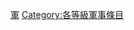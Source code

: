 {{Articles by Quality| topic=军事|project=军事|format=TOC}}
{{Wikipedia category}}
{{emptycat}}
[[Category:优良级条目|軍]]
[[Category:各等級軍事條目|Category:各等級軍事條目]]